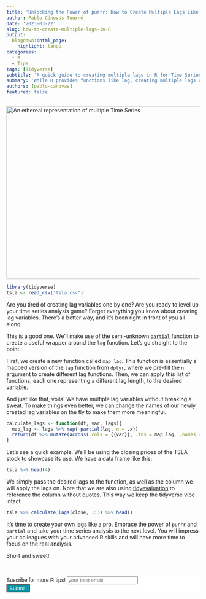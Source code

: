 ---
title: 'Unlocking the Power of purrr: How to Create Multiple Lags Like a Pro in R'
author: Pablo Cánovas Tourné
date: '2023-03-22'
slug: how-to-create-multiple-lags-in-R
output: 
  blogdown::html_page:
    highlight: tango 
categories:
  - R
  - Tips
tags: [Tidyverse]
subtitle: 'A quick guide to creating multiple lags in R for Time Series Analysis with purrr'
summary: 'While R provides functions like lag, creating multiple lags can be challenging. In this blog post, we will explore how to use the unknown partial function to create multiple lags in R for Time Series Analysis'
authors: [pablo-canovas]
featured: false
---

<img src="./featured.png" style="width:800px; height:450px" alt="An ethereal representation of multiple Time Series" />

```{r, echo = FALSE, message=FALSE}
library(tidyverse)
tsla <- read_csv("tsla.csv")
```

Are you tired of creating lag variables one by one? Are you ready to level up your time series analysis game? Forget everything you know about creating lag variables. There's a better way, and it's been right in front of you all along.

This is a good one. We'll make use of the semi-unknown [`partial`](https://purrr.tidyverse.org/reference/partial.html) function to create a useful wrapper around the `lag` function. Let's go straight to the point. 

First, we create a new function called `map_lag`. This function is essentially a mapped version of the `lag` function from `dplyr`, where we pre-fill the `n` argument to create different lag functions. Then, we can apply this list of functions, each one representing a different lag length, to the desired variable. 

And just like that, voila! We have multiple lag variables without breaking a sweat. To make things even better, we can change the names of our newly created lag variables on the fly to make them more meaningful.


```{r}
calculate_lags <- function(df, var, lags){
  map_lag <- lags %>% map(~partial(lag, n = .x))
  return(df %>% mutate(across(.cols = {{var}}, .fns = map_lag, .names = "{.col}_lag{lags}")))
}
```

Let's see a quick example. We'll be using the closing prices of the TSLA stock to showcase its use. We have a data frame like this:

```{r}
tsla %>% head(4)
```

We simply pass the desired lags to the function, as well as the column we will apply the lags on. Note that we are also using [tidyevaluation](../../post/dynamically-access-dataframe-variables-tidyeval-ggplot/) to reference the column without quotes. This way we keep the tidyverse vibe intact. 

```{r}
tsla %>% calculate_lags(close, 1:3) %>% head()
```

It's time to create your own lags like a pro. Embrace the power of `purrr` and `partial` and take your time series analysis to the next level. You will impress your colleagues with your advanced R skills and will have more time to focus on the real analysis.

Short and sweet!

<br>

```{=html}
<!-- Begin Mailchimp Signup Form -->
<link href="//cdn-images.mailchimp.com/embedcode/horizontal-slim-10_7.css" rel="stylesheet" type="text/css">
<link rel="stylesheet" type="text/css" href="https://csshake.surge.sh/csshake.min.css">
<style type="text/css">
	#mc_embed_signup{background:#fff; clear:left; font:14px Helvetica,Arial,sans-serif; width:100%;}
	 #mc_embed_signup .button {
  background-color: #0294A5; /* Green */
  color: white;
  transition-duration: 0.4s;
}
#mc_embed_signup .button:hover {
  background-color: #379392 !important; 
}

</style>
<div id="mc_embed_signup">
<form action="https://typethepipe.us4.list-manage.com/subscribe/post?u=91551f7ed29389a0de4f47665&amp;id=d95c503a48" method="post" id="mc-embedded-subscribe-form" name="mc-embedded-subscribe-form" class="validate" target="_blank" novalidate>
 <div id="mc_embed_signup_scroll">
	<label for="mce-EMAIL"> Suscribe for more R tips!</label>
	<input type="email" value="" name="EMAIL" class="email" id="mce-EMAIL" placeholder="your best email" required>
    <!-- real people should not fill this in and expect good things - do not remove this or risk form bot signups-->
    <div style="position: absolute; left: -5000px;" aria-hidden="true"><input type="text" name="b_91551f7ed29389a0de4f47665_d95c503a48" tabindex="-1" value=""></div>
    <div class="clear"><input type="submit" value="Submit!" name="subscribe" id="mc-embedded-subscribe" class="button"></div>
    </div>
</form>
</div>

<!--End mc_embed_signup-->
```


